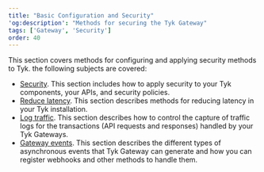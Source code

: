 ```yaml
---
title: "Basic Configuration and Security"
'og:description': "Methods for securing the Tyk Gateway"
tags: ['Gateway', 'Security']
order: 40
---
```


This section covers methods for configuring and applying security methods to Tyk. the following subjects are covered:

- [Security](/5.7/api-management/security-best-practices#securing-apis-with-tyk). This section includes how to apply security to your Tyk components, your APIs, and security policies.
- [Reduce latency](/5.7/api-management/gateway-optimizations#). This section describes methods for reducing latency in your Tyk installation.
- [Log traffic](/5.7/api-management/logs-metrics#logging-api-traffic). This section describes how to control the capture of traffic logs for the transactions (API requests and responses) handled by your Tyk Gateways.
- [Gateway events](/5.7/api-management/gateway-events#event-categories). This section describes the different types of asynchronous events that Tyk Gateway can generate and how you can register webhooks and other methods to handle them.
